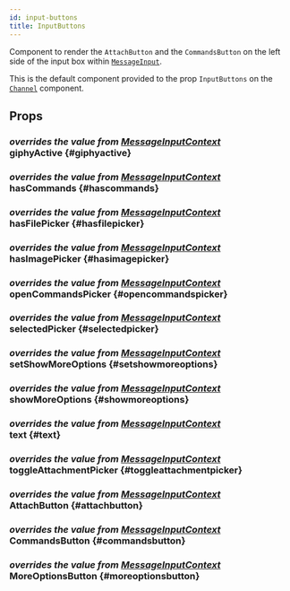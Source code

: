 ```yaml
---
id: input-buttons
title: InputButtons
---
```





Component to render the `AttachButton` and the `CommandsButton` on the left side of the input box within [`MessageInput`](./message_input.mdx).

This is the default component provided to the prop `InputButtons` on the [`Channel`](../core-components/channel.mdx#inputbuttons) component.

## Props

### <div class="label description">_overrides the value from [MessageInputContext](../contexts/message_input_context.mdx#giphyactive)_</div> giphyActive {#giphyactive}

<GiphyActive />

### <div class="label description">_overrides the value from [MessageInputContext](../contexts/message_input_context.mdx#hascommands)_</div> hasCommands {#hascommands}

<HasCommands />

### <div class="label description">_overrides the value from [MessageInputContext](../contexts/message_input_context.mdx#hasfilepicker)_</div> hasFilePicker {#hasfilepicker}

<HasFilePicker />

### <div class="label description">_overrides the value from [MessageInputContext](../contexts/message_input_context.mdx#hasimagepicker)_</div> hasImagePicker {#hasimagepicker}

<HasImagePicker />

### <div class="label description">_overrides the value from [MessageInputContext](../contexts/message_input_context.mdx#opencommandspicker)_</div> openCommandsPicker {#opencommandspicker}

<OpenCommandsPicker />

### <div class="label description">_overrides the value from [MessageInputContext](../contexts/message_input_context.mdx#selectedpicker)_</div> selectedPicker {#selectedpicker}

<SelectedPicker />

### <div class="label description">_overrides the value from [MessageInputContext](../contexts/message_input_context.mdx#setshowmoreoptions)_</div> setShowMoreOptions {#setshowmoreoptions}

<SetShowMoreOptions />

### <div class="label description">_overrides the value from [MessageInputContext](../contexts/message_input_context.mdx#showmoreoptions)_</div> showMoreOptions {#showmoreoptions}

<ShowMoreOptions />

### <div class="label description">_overrides the value from [MessageInputContext](../contexts/message_input_context.mdx#text)_</div> text {#text}

<Text />

### <div class="label description">_overrides the value from [MessageInputContext](../contexts/message_input_context.mdx#toggleattachmentpicker)_</div> toggleAttachmentPicker {#toggleattachmentpicker}

<ToggleAttachmentPicker />

### <div class="label description">_overrides the value from [MessageInputContext](../contexts/message_input_context.mdx#attachbutton)_</div> AttachButton {#attachbutton}

<AttachButton />

### <div class="label description">_overrides the value from [MessageInputContext](../contexts/message_input_context.mdx#commandsbutton)_</div> CommandsButton {#commandsbutton}

<CommandsButton />

### <div class="label description">_overrides the value from [MessageInputContext](../contexts/message_input_context.mdx#moreoptionsbutton)_</div> MoreOptionsButton {#moreoptionsbutton}

<MoreOptionsButton />
